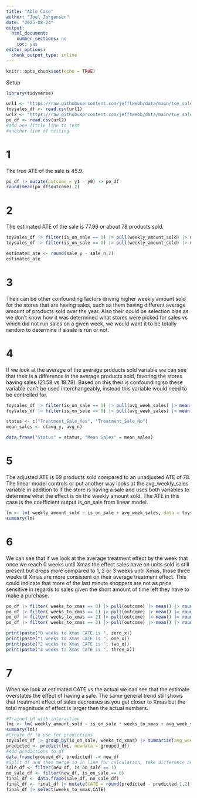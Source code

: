 ```yaml
---
title: "Able Case"
author: "Joel Jorgensen"
date: "2025-08-24"
output: 
  html_document:
    number_sections: no
    toc: yes
editor_options: 
  chunk_output_type: inline
---
```


```r
knitr::opts_chunk$set(echo = TRUE)
```

Setup
```r
library(tidyverse)

url1 <- "https://raw.githubusercontent.com/jefftwebb/data/main/toy_sales_data.csv"
toysales_df <- read.csv(url1)
url2 <- "https://raw.githubusercontent.com/jefftwebb/data/main/toy_sales_PO.csv"
po_df <- read.csv(url2)
#add one little line to test
#another line of testing
```


# 1 
The true ATE of the sale is 45.9.
```r
po_df |> mutate(outcome = y1 - y0) -> po_df
round(mean(po_df$outcome),2)
```

# 2
The estimated ATE of the sale is 77.96 or about 78 products sold.  
```r
toysales_df |> filter(is_on_sale == 1) |> pull(weekly_amount_sold) |> mean() -> sale_y
toysales_df |> filter(is_on_sale == 0) |> pull(weekly_amount_sold) |> mean() -> sale_n

estimated_ate <- round(sale_y - sale_n,2)
estimated_ate
```
# 3
Their can be other confounding factors driving higher weekly amount sold for the stores that are having sales, such as them having different average amount of products sold over the year. Also their could be selection bias as we don't know how it was determined what stores were picked for sales vs which did not run sales on a given week, we would want it to be totally random to determine if a sale is run or not.   

# 4
If we look at the average of the average products sold variable we can see that their is a difference in the average products sold, favoring the stores having sales (21.58 vs 18.78). Based on this their is confounding so these variable can't be used interchangeably, instead this variable would need to be controlled for.  

```r
toysales_df |> filter(is_on_sale == 1) |> pull(avg_week_sales) |> mean() |> round(2)-> avg_y
toysales_df |> filter(is_on_sale == 0) |> pull(avg_week_sales) |> mean() |> round(2)-> avg_n

status <- c("Treatment_Sale_Yes", "Treatment_Sale_No")
mean_sales <- c(avg_y, avg_n)

data.frame("Status" = status, "Mean Sales" = mean_sales)
```
# 5
The adjusted ATE is 69 products sold compared to an unadjusted ATE of 78. The linear model controls or put another way looks at the avg_weekly_sales variable in addition to if the store is having a sale and uses both variables to determine what the effect is on the weekly amount sold. The ATE in this case is the coefficient output is_on_sale from linear model. 
```r
lm <- lm( weekly_amount_sold ~ is_on_sale + avg_week_sales, data = toysales_df)
summary(lm)
```

# 6
We can see that if we look at the average treatment effect by the week that once we reach 0 weeks until Xmas the effect sales have on units sold is still present but drops more compared to 1, 2 or 3 weeks until Xmas, those three weeks til Xmas are more consistent on their average treatment effect. This could indicate that more of the last minute shoppers are not as price sensitive in regards to sales given the short amount of time left they have to make a purchase. 
```r
po_df |> filter( weeks_to_xmas == 0) |> pull(outcome) |> mean() |> round(2)-> zero_x
po_df |> filter( weeks_to_xmas == 1) |> pull(outcome) |> mean() |> round(2)-> one_x
po_df |> filter( weeks_to_xmas == 2) |> pull(outcome) |> mean() |> round(2)-> two_x
po_df |> filter( weeks_to_xmas == 3) |> pull(outcome) |> mean() |> round(2)-> three_x

print(paste("0 weeks to Xmas CATE is ", zero_x))
print(paste("1 weeks to Xmas CATE is ", one_x))
print(paste("2 weeks to Xmas CATE is ", two_x))
print(paste("3 weeks to Xmas CATE is ", three_x))
```



# 7 
When we look at estimated CATE vs the actual we can see that the estimate overstates the effect of having a sale. The same general trend still shows that treatment effect of sales decreases as you get closer to Xmas but the total magnitude of effect is larger then the actual numbers. 
```r
#Trained LM with interaction
lmi <- lm( weekly_amount_sold ~ is_on_sale * weeks_to_xmas + avg_week_sales, data = toysales_df)
summary(lmi)
#Create df to use for predictions
toysales_df |> group_by(is_on_sale, weeks_to_xmas) |> summarize(avg_week_sales = mean(avg_week_sales)) -> grouped_df
predicted <- predict(lmi, newdata = grouped_df)
#Add predictions to df
data.frame(grouped_df, predicted) -> new_df
#Split df and then merge so in line for calculation, take difference and filter result
sale_df <- filter(new_df, is_on_sale == 1)
no_sale_df <- filter(new_df, is_on_sale == 0)
final_df <- data.frame(sale_df, no_sale_df)
final_df <- final_df |> mutate(CATE = round(predicted - predicted.1,2))
final_df |> select(weeks_to_xmas,CATE)
```






